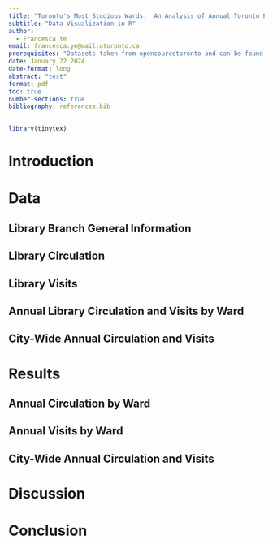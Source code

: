 ```yaml
---
title: "Toronto's Most Studious Wards:  An Analysis of Annual Toronto Public Library's Circulation and Visits by Wards Prior to and Post-COVID"
subtitle: "Data Visualization in R"
author:
  - Francesca Ye
email: francesca.ye@mail.utoronto.ca
prerequisites: "Datasets taken from opensourcetoronto and can be found here: https://open.toronto.ca/catalogue/"
date: January 22 2024 
date-format: long
abstract: "test"
format: pdf
toc: true
number-sections: true
bibliography: references.bib
---
```

```r
library(tinytex)
```

# Introduction

# Data
## Library Branch General Information
## Library Circulation
## Library Visits
## Annual Library Circulation and Visits by Ward
## City-Wide Annual Circulation and Visits

# Results
## Annual Circulation by Ward
## Annual Visits by Ward
## City-Wide Annual Circulation and Visits

# Discussion

# Conclusion